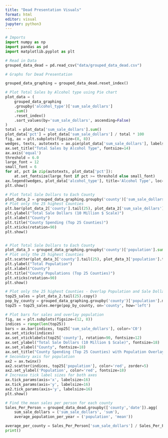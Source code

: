 ```yaml
---
title: "Dead Presentation Visuals"
format: html
editor: visual
jupyter: python3
---
```


```python
# Imports
import numpy as np
import pandas as pd
import matplotlib.pyplot as plt

# Read in Data
grouped_data_dead = pd.read_csv("data/grouped_data_dead.csv")

# Graphs for Dead Presentation

grouped_data_graphing = grouped_data_dead.reset_index()

# Plot Total Sales by Alcohol type using Pie chart
plot_data = (
    grouped_data_graphing
    .groupby('alcohol_type')['sum_sale_dollars']
    .sum()
    .reset_index()
    .sort_values(by='sum_sale_dollars', ascending=False)
)
total = plot_data['sum_sale_dollars'].sum()
plot_data['pct'] = plot_data['sum_sale_dollars'] / total * 100
fig, ax = plt.subplots(figsize=(8, 8))
wedges, texts, autotexts = ax.pie(plot_data['sum_sale_dollars'], labels=None, autopct='%1.1f%%', startangle=90)
ax.set_title("Total Sales by Alcohol Type", fontsize=14)
ax.axis('equal')
threshold = 6.0
large_font = 12
small_font = 6
for at, pct in zip(autotexts, plot_data['pct']):
    at.set_fontsize(large_font if pct >= threshold else small_font)
ax.legend(wedges, plot_data['alcohol_type'], title='Alcohol Type', loc='center left', bbox_to_anchor=(1, 0.5), fontsize=11)
plt.show()

# Plot Total Sale Dollars to Each County
plot_data_2 = grouped_data_graphing.groupby('county')['sum_sale_dollars'].sum().reset_index().sort_values(by='sum_sale_dollars')
# Plot only the 25 highest Counties
plt.bar(plot_data_2['county'].tail(25), plot_data_2['sum_sale_dollars'].tail(25))
plt.ylabel("Total Sale Dollars (10 Million $ Scale)")
plt.xlabel("County")
plt.title("County Spending (Top 25 Counties)")
plt.xticks(rotation=90)
plt.show()


# Plot Total Sale Dollars to Each County
plot_data_3 = grouped_data_graphing.groupby('county')['population'].sum().reset_index().sort_values(by='population')
# Plot only the 25 highest Counties
plt.scatter(plot_data_3['county'].tail(25), plot_data_3['population'].tail(25))
plt.ylabel("Total Population")
plt.xlabel("County")
plt.title("County Populations (Top 25 Counties)")
plt.xticks(rotation=90)
plt.show()

# Plot only the 25 highest Counties - Overlap Population and Sale Dollars
top25_sales = plot_data_2.tail(25).copy()
pop_by_county = grouped_data_graphing.groupby('county')['population'].mean().reset_index()
top25 = top25_sales.merge(pop_by_county, on='county', how='left')

# Plot bars for sales and overlay population
fig, ax = plt.subplots(figsize=(12, 8))
indices = range(len(top25))
bars = ax.bar(indices, top25['sum_sale_dollars'], color='C0')
ax.set_xticks(indices)
ax.set_xticklabels(top25['county'], rotation=90, fontsize=12)
ax.set_ylabel("Total Sale Dollars (10 Million $ Scale)", fontsize=18)
ax.set_xlabel("County", fontsize=18)
ax.set_title("County Spending (Top 25 Counties) with Population Overlay", fontsize=20)
# Secondary axis for population
ax2 = ax.twinx()
ax2.scatter(indices, top25['population'], color='red', zorder=5)
ax2.set_ylabel('Population', color='red', fontsize=18)
# Increase tick label sizes for both axes
ax.tick_params(axis='x', labelsize=16)
ax.tick_params(axis='y', labelsize=16)
ax2.tick_params(axis='y', labelsize=16)
plt.show()

# Find the mean sales per person for each county
Sales_Per_Person = grouped_data_dead.groupby(['county','date']).agg(
    sum_sale_dollars = ('sum_sale_dollars', 'sum'),
    average_population_per_year = ('population', 'mean'))

average_per_county = Sales_Per_Person['sum_sale_dollars'] / Sales_Per_Person['average_population_per_year']
print()

```
